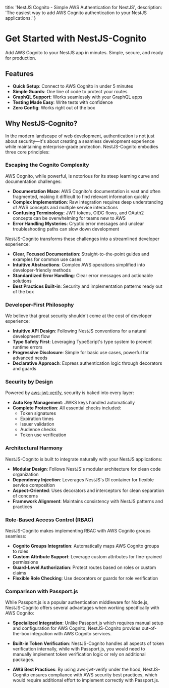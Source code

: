   title: 'NestJS Cognito - Simple AWS Authentication for NestJS',
  description: 'The easiest way to add AWS Cognito authentication to your NestJS applications.'
}

# Get Started with NestJS-Cognito

Add AWS Cognito to your NestJS app in minutes. Simple, secure, and ready for production.

## Features

- **Quick Setup**: Connect to AWS Cognito in under 5 minutes
- **Simple Guards**: One line of code to protect your routes
- **GraphQL Support**: Works seamlessly with your GraphQL apps
- **Testing Made Easy**: Write tests with confidence
- **Zero Config**: Works right out of the box

## Why NestJS-Cognito?

In the modern landscape of web development, authentication is not just about security—it's about creating a seamless development experience while maintaining enterprise-grade protection. NestJS-Cognito embodies three core principles:

### Escaping the Cognito Complexity

AWS Cognito, while powerful, is notorious for its steep learning curve and documentation challenges:

- **Documentation Maze**: AWS Cognito's documentation is vast and often fragmented, making it difficult to find relevant information quickly
- **Complex Implementation**: Raw integration requires deep understanding of AWS concepts and multiple service interactions
- **Confusing Terminology**: JWT tokens, OIDC flows, and OAuth2 concepts can be overwhelming for teams new to AWS
- **Error Handling Mysteries**: Cryptic error messages and unclear troubleshooting paths can slow down development

NestJS-Cognito transforms these challenges into a streamlined developer experience:

- **Clear, Focused Documentation**: Straight-to-the-point guides and examples for common use cases
- **Intuitive Abstractions**: Complex AWS operations simplified into developer-friendly methods
- **Standardized Error Handling**: Clear error messages and actionable solutions
- **Best Practices Built-in**: Security and implementation patterns ready out of the box

### Developer-First Philosophy

We believe that great security shouldn't come at the cost of developer experience:

- **Intuitive API Design**: Following NestJS conventions for a natural development flow
- **Type Safety First**: Leveraging TypeScript's type system to prevent runtime errors
- **Progressive Disclosure**: Simple for basic use cases, powerful for advanced needs
- **Declarative Approach**: Express authentication logic through decorators and guards

### Security by Design

Powered by [aws-jwt-verify](https://github.com/awslabs/aws-jwt-verify), security is baked into every layer:

- **Auto Key Management**: JWKS keys handled automatically
- **Complete Protection**: All essential checks included:
  - Token signatures
  - Expiration times
  - Issuer validation
  - Audience checks
  - Token use verification

### Architectural Harmony

NestJS-Cognito is built to integrate naturally with your NestJS applications:

- **Modular Design**: Follows NestJS's modular architecture for clean code organization
- **Dependency Injection**: Leverages NestJS's DI container for flexible service composition
- **Aspect-Oriented**: Uses decorators and interceptors for clean separation of concerns
- **Framework Alignment**: Maintains consistency with NestJS patterns and practices

### Role-Based Access Control (RBAC)

NestJS-Cognito makes implementing RBAC with AWS Cognito groups seamless:

- **Cognito Groups Integration**: Automatically maps AWS Cognito groups to roles
- **Custom Attribute Support**: Leverage custom attributes for fine-grained permissions
- **Guard-Level Authorization**: Protect routes based on roles or custom claims
- **Flexible Role Checking**: Use decorators or guards for role verification

### Comparison with Passport.js

While Passport.js is a popular authentication middleware for Node.js, NestJS-Cognito offers several advantages when working specifically with AWS Cognito:

- **Specialized Integration**: Unlike Passport.js which requires manual setup and configuration for AWS Cognito, NestJS-Cognito provides out-of-the-box integration with AWS Cognito services.

- **Built-in Token Verification**: NestJS-Cognito handles all aspects of token verification internally, while with Passport.js, you would need to manually implement token verification logic or rely on additional packages.

- **AWS Best Practices**: By using aws-jwt-verify under the hood, NestJS-Cognito ensures compliance with AWS security best practices, which would require additional effort to implement correctly with Passport.js.
